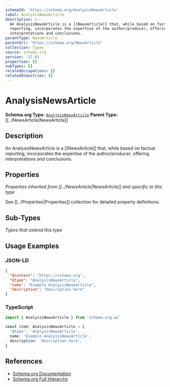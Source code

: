 ```yaml
---
schemaId: 'https://schema.org/AnalysisNewsArticle'
label: AnalysisNewsArticle
description: >-
  An AnalysisNewsArticle is a [[NewsArticle]] that, while based on factual
  reporting, incorporates the expertise of the author/producer, offering
  interpretations and conclusions.
parentType: NewsArticle
parentUrl: 'https://schema.org/NewsArticle'
collection: Types
source: schema.org
version: '27.01'
properties: []
subTypes: []
relatedOccupations: []
relatedIndustries: []
---
```

# AnalysisNewsArticle

**Schema.org Type:** [`AnalysisNewsArticle`](https://schema.org/AnalysisNewsArticle)
**Parent Type:** [[../NewsArticle|NewsArticle]]

## Description

An AnalysisNewsArticle is a [[NewsArticle]] that, while based on factual reporting, incorporates the expertise of the author/producer, offering interpretations and conclusions.

## Properties

*Properties inherited from [[../NewsArticle|NewsArticle]] and specific to this type*

See [[../Properties|Properties]] collection for detailed property definitions.

## Sub-Types

*Types that extend this type*

## Usage Examples

### JSON-LD

```json
{
  "@context": "https://schema.org",
  "@type": "AnalysisNewsArticle",
  "name": "Example AnalysisNewsArticle",
  "description": "Description here"
}
```

### TypeScript

```typescript
import { AnalysisNewsArticle } from 'schema.org.ai'

const item: AnalysisNewsArticle = {
  '@type': 'AnalysisNewsArticle',
  name: 'Example AnalysisNewsArticle',
  description: 'Description here',
}
```

## References

- [Schema.org Documentation](https://schema.org/AnalysisNewsArticle)
- [Schema.org Full Hierarchy](https://schema.org/docs/full.html)
